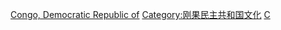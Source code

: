 [[Category:非洲各国宗教|Congo, Democratic Republic of]]
[[Category:刚果民主共和国文化|Category:刚果民主共和国文化]]
[[Category:各國宗教|C]]